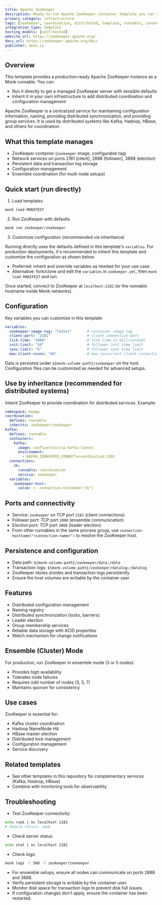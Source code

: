 ```yaml
---
title: Apache ZooKeeper
description: Ready-to-run Apache ZooKeeper container template you can run directly or inherit to integrate distributed coordination and configuration management.
primary_category: infrastructure
tags: [zookeeper, coordination, distributed, template, runnable, consensus, service-discovery]
integration_type: template
hosting_models: [self-hosted]
website_url: https://zookeeper.apache.org/
docs_url: https://zookeeper.apache.org/doc/
publisher: monk.io
---
```


## Overview

This template provides a production‑ready Apache ZooKeeper instance as a Monk runnable. You can:

- Run it directly to get a managed ZooKeeper server with sensible defaults
- Inherit it in your own infrastructure to add distributed coordination and configuration management

Apache ZooKeeper is a centralized service for maintaining configuration information, naming, providing distributed synchronization, and providing group services. It is used by distributed systems like Kafka, Hadoop, HBase, and others for coordination.

## What this template manages

- ZooKeeper container (`zookeeper` image, configurable tag)
- Network services on ports 2181 (client), 2888 (follower), 3888 (election)
- Persistent data and transaction log storage
- Configuration management
- Ensemble coordination (for multi-node setups)

## Quick start (run directly)

1) Load templates

```bash
monk load MANIFEST
```

2) Run ZooKeeper with defaults

```bash
monk run zookeeper/zookeeper
```

3) Customize configuration (recommended via inheritance)

Running directly uses the defaults defined in this template's `variables`. For production deployments, it's recommended to inherit this template and customize the configuration as shown below.

- Preferred: inherit and override variables as needed for your use case.
- Alternative: fork/clone and edit the `variables` in `zookeeper.yml`, then `monk load MANIFEST` and run.

Once started, connect to ZooKeeper at `localhost:2181` (or the runnable hostname inside Monk networks).

## Configuration

Key variables you can customize in this template:

```yaml
variables:
  zookeeper-image-tag: "latest"       # container image tag
  client-port: "2181"                 # client connection port
  tick-time: "2000"                   # tick time in milliseconds
  init-limit: "10"                    # follower init time limit
  sync-limit: "5"                     # follower sync time limit
  max-client-cnxns: "60"              # max concurrent client connections
```

Data is persisted under `${monk-volume-path}/zookeeper` on the host. Configuration files can be customized as needed for advanced setups.

## Use by inheritance (recommended for distributed systems)

Inherit ZooKeeper to provide coordination for distributed services. Example:

```yaml
namespace: myapp
coordination:
  defines: runnable
  inherits: zookeeper/zookeeper
kafka:
  defines: runnable
  containers:
    kafka:
      image: confluentinc/cp-kafka:latest
      environment:
        - KAFKA_ZOOKEEPER_CONNECT=coordination:2181
  connections:
    zk:
      runnable: coordination
      service: zookeeper
  variables:
    zookeeper-host:
      value: <- connection-hostname("zk")
```

## Ports and connectivity

- Service: `zookeeper` on TCP port `2181` (client connections)
- Follower port: TCP port `2888` (ensemble communication)
- Election port: TCP port `3888` (leader election)
- From other runnables in the same process group, use `connection-hostname("<connection-name>")` to resolve the ZooKeeper host.

## Persistence and configuration

- Data path: `${monk-volume-path}/zookeeper/data:/data`
- Transaction logs: `${monk-volume-path}/zookeeper/datalog:/datalog`
- ZooKeeper stores znodes and transaction logs persistently
- Ensure the host volumes are writable by the container user

## Features

- Distributed configuration management
- Naming registry
- Distributed synchronization (locks, barriers)
- Leader election
- Group membership services
- Reliable data storage with ACID properties
- Watch mechanism for change notifications

## Ensemble (Cluster) Mode

For production, run ZooKeeper in ensemble mode (3 or 5 nodes):
- Provides high availability
- Tolerates node failures
- Requires odd number of nodes (3, 5, 7)
- Maintains quorum for consistency

## Use cases

ZooKeeper is essential for:
- Kafka cluster coordination
- Hadoop NameNode HA
- HBase master election
- Distributed lock management
- Configuration management
- Service discovery


## Related templates

- See other templates in this repository for complementary services (Kafka, Hadoop, HBase)
- Combine with monitoring tools for observability

## Troubleshooting

- Test ZooKeeper connectivity:

```bash
echo ruok | nc localhost 2181
# Should return: imok
```

- Check server status:

```bash
echo stat | nc localhost 2181
```

- Check logs:

```bash
monk logs -l 500 -f zookeeper/zookeeper
```

- For ensemble setups, ensure all nodes can communicate on ports 2888 and 3888.
- Verify persistent storage is writable by the container user.
- Monitor disk space for transaction logs to prevent disk full issues.
- If configuration changes don't apply, ensure the container has been restarted.
